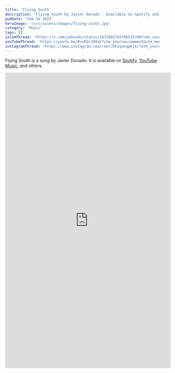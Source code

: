 ```yaml
---
title: 'Flying South'
description: 'Flying South by Javier Donado - Available on Spotify and YouTube'
pubDate: 'Feb 16 2025'
heroImage: '/src/assets/images/flying-south.jpg'
category: 'Music'
tags: []
1xComThread: 'https://x.com/jdonado/status/1872681743796535748?utm_source=comment&utm_medium=jdonado-com'
youTubeThread: 'https://youtu.be/BvsRZc1M4qY?utm_source=comment&utm_medium=jdonado-com'
instagramThread: 'https://www.instagram.com/reel/DEsqseqpkjk/?utm_source=comment&utm_medium=jdonado-com'
---
```


Flying South is a song by Javier Donado. It is available on [Spotify](https://open.spotify.com/track/051hPQxFoZThdK1dFgHeej?si=dfc2e2675a6e4e0b), [YouTube Music](https://music.youtube.com/watch?v=BvsRZc1M4qY&si=9ZN4Jd9m3I217x_s), and others.

<div class='flex justify-center items-center pt-10 mt-10'>
	<iframe
		width='540'
		height='960'
		src='https://www.youtube.com/embed/FH9l2QBaQ1U'
		title='YouTube video player'
		frameborder='0'
		allow='accelerometer; autoplay; clipboard-write; encrypted-media; gyroscope; picture-in-picture'
		allowfullscreen
	></iframe>
</div>
